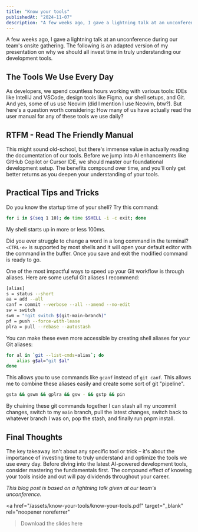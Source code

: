 ```yaml
---
title: "Know your tools"
publishedAt: "2024-11-07"
description: "A few weeks ago, I gave a lightning talk at an unconference during our team's onsite gathering. The following is an adapted version of my presentation on why we should all invest time in truly understanding our development tools."
---
```


A few weeks ago, I gave a lightning talk at an unconference during our team's onsite gathering. The following is an adapted version of my presentation on why we should all invest time in truly understanding our development tools.

## The Tools We Use Every Day

As developers, we spend countless hours working with various tools: IDEs like IntelliJ and VSCode, design tools like Figma, our shell setups, and Git. And yes, some of us use Neovim (did I mention I use Neovim, btw?). But here's a question worth considering: How many of us have actually read the user manual for any of these tools we use daily?

## RTFM - Read The Friendly Manual

This might sound old-school, but there's immense value in actually reading the documentation of our tools. Before we jump into AI enhancements like GitHub Copilot or Cursor IDE, we should master our foundational development setup. The benefits compound over time, and you'll only get better returns as you deepen your understanding of your tools.

## Practical Tips and Tricks

Do you know the startup time of your shell? Try this command:

```bash
for i in $(seq 1 10); do time $SHELL -i -c exit; done
```

My shell starts up in more or less 100ms.

Did you ever struggle to change a word in a long command in the terminal? `<CTRL-e>` is supported by most shells and it will open your default editor with the command in the buffer. Once you save and exit the modified command is ready to go.

One of the most impactful ways to speed up your Git workflow is through aliases. Here are some useful Git aliases I recommend:

```bash
[alias]
s = status --short
aa = add --all
canf = commit --verbose --all --amend --no-edit
sw = switch
swm = "!git switch $(git-main-branch)"
pf = push --force-with-lease
plra = pull --rebase --autostash
```

You can make these even more accessible by creating shell aliases for your Git aliases:

```bash
for al in `git --list-cmds=alias`; do
    alias g$al="git $al"
done
```

This allows you to use commands like `gcanf` instead of `git canf`. This allows me to combine these aliases easily and create some sort of git "pipeline".

```bash
gsta && gswm && gplra && gsw - && gstp && pin
```

By chaining these git commands together I can stash all my uncommit changes, switch to my `main` branch, pull the latest changes, switch back to whatever branch I was on, pop the stash, and finally run pnpm install.

## Final Thoughts

The key takeaway isn't about any specific tool or trick – it's about the importance of investing time to truly understand and optimize the tools we use every day. Before diving into the latest AI-powered development tools, consider mastering the fundamentals first. The compound effect of knowing your tools inside and out will pay dividends throughout your career.

_This blog post is based on a lightning talk given at our team's unconference._

<a
	href="/assets/know-your-tools/know-your-tools.pdf"
	target="_blank"
	rel="noopener noreferrer"
>Download the slides here</a>
